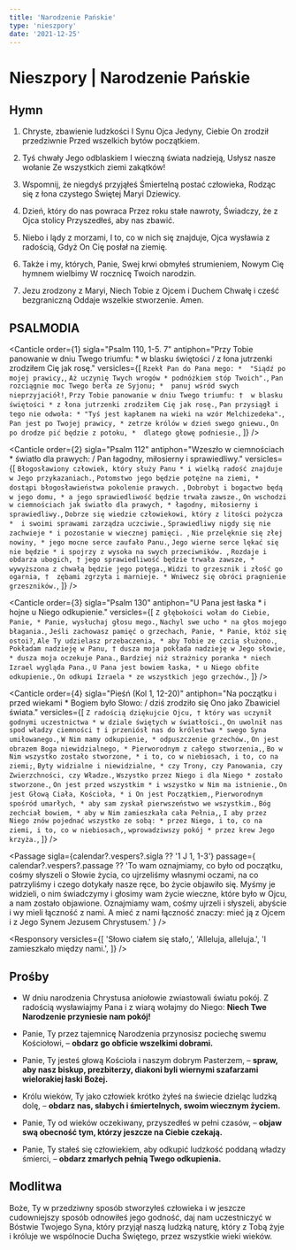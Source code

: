 ```yaml
---
title: 'Narodzenie Pańskie'
type: 'nieszpory'
date: '2021-12-25'
---
```


# Nieszpory | Narodzenie Pańskie

<OpeningVersicle />

## Hymn

1. Chryste, zbawienie ludzkości
   I Synu Ojca Jedyny,
   Ciebie On zrodził przedziwnie
   Przed wszelkich bytów początkiem.

2. Tyś chwały Jego odblaskiem
   I wieczną świata nadzieją,
   Usłysz nasze wołanie
   Ze wszystkich ziemi zakątków!

3. Wspomnij, że niegdyś przyjąłeś
   Śmiertelną postać człowieka,
   Rodząc się z łona czystego
   Świętej Maryi Dziewicy.

4. Dzień, który do nas powraca
   Przez roku stałe nawroty,
   Świadczy, że z Ojca stolicy
   Przyszedłeś, aby nas zbawić.

5. Niebo i lądy z morzami,
   I to, co w nich się znajduje,
   Ojca wysławia z radością,
   Gdyż On Cię posłał na ziemię.

6. Także i my, których, Panie,
   Swej krwi obmyłeś strumieniem,
   Nowym Cię hymnem wielbimy
   W rocznicę Twoich narodzin.

7. Jezu zrodzony z Maryi,
   Niech Tobie z Ojcem i Duchem
   Chwałę i cześć bezgraniczną
   Oddaje wszelkie stworzenie. Amen.

## PSALMODIA

<Canticle
  order={1}
  sigla="Psalm 110, 1-5. 7"
  antiphon="Przy Tobie panowanie w dniu Twego triumfu: * w blasku świętości / z łona jutrzenki zrodziłem Cię jak rosę."
  versicles={[
    `Rzekł Pan do Pana mego: * 
"Siądź po mojej prawicy,`,
    `Aż uczynię Twych wrogów *
podnóżkiem stóp Twoich".`,
    `Pan rozciągnie moc Twego berła ze Syjonu; * 
panuj wśród swych nieprzyjaciół!`,
    `Przy Tobie panowanie w dniu Twego triumfu: † 
w blasku świętości *
z łona jutrzenki zrodziłem Cię jak rosę.`,
    `Pan przysiągł i tego nie odwoła: *
"Tyś jest kapłanem na wieki na wzór Melchizedeka".`,
    `Pan jest po Twojej prawicy, *
zetrze królów w dzień swego gniewu.`,
    `On po drodze pić będzie z potoku, * 
dlatego głowę podniesie.`,
  ]}
/>

<Canticle
  order={2}
  sigla="Psalm 112"
  antiphon="Wzeszło w ciemnościach * światło dla prawych: / Pan łagodny, miłosierny i sprawiedliwy."
  versicles={[
    `Błogosławiony człowiek, który służy Panu *
i wielką radość znajduje w Jego przykazaniach.`,
    `Potomstwo jego będzie potężne na ziemi, *
dostąpi błogosławieństwa pokolenie prawych. `,
    `Dobrobyt i bogactwo będą w jego domu, *
a jego sprawiedliwość będzie trwała zawsze.`,
    `On wschodzi w ciemnościach jak światło dla prawych, *
łagodny, miłosierny i sprawiedliwy.`,
    `Dobrze się wiedzie człowiekowi, który z litości pożycza * 
i swoimi sprawami zarządza uczciwie.`,
    `Sprawiedliwy nigdy się nie zachwieje *
i pozostanie w wiecznej pamięci. `,
    `Nie przelęknie się złej nowiny, *
jego mocne serce zaufało Panu.`,
    `Jego wierne serce lękać się nie będzie *
i spojrzy z wysoka na swych przeciwników. `,
    `Rozdaje i obdarza ubogich, †
jego sprawiedliwość będzie trwała zawsze, * 
wywyższona z chwałą będzie jego potęga.`,
    `Widzi to grzesznik i złość go ogarnia, † 
zębami zgrzyta i marnieje. *
Wniwecz się obróci pragnienie grzeszników.`,
  ]}
/>

<Canticle
  order={3}
  sigla="Psalm 130"
  antiphon="U Pana jest łaska * i hojne u Niego odkupienie."
  versicles={[
    `Z głębokości wołam do Ciebie, Panie, *
Panie, wysłuchaj głosu mego.`,
    `Nachyl swe ucho *
na głos mojego błagania.`,
    `Jeśli zachowasz pamięć o grzechach, Panie, *
Panie, któż się ostoi?`,
    `Ale Ty udzielasz przebaczenia, *
aby Tobie ze czcią służono.`,
    `Pokładam nadzieję w Panu, †
dusza moja pokłada nadzieję w Jego słowie, *
dusza moja oczekuje Pana.`,
    `Bardziej niż strażnicy poranka *
niech Izrael wygląda Pana.`,
    `U Pana jest bowiem łaska, *
u Niego obfite odkupienie.`,
    `On odkupi Izraela *
ze wszystkich jego grzechów.`,
  ]}
/>

<Canticle
  order={4}
  sigla="Pieśń (Kol 1, 12-20)"
  antiphon="Na początku i przed wiekami * Bogiem było Słowo: / dziś zrodziło się Ono jako Zbawiciel świata."
  versicles={[
    `Z radością dziękujcie Ojcu, †
który was uczynił godnymi uczestnictwa *
w dziale świętych w światłości.`,
    `On uwolnił nas spod władzy ciemności †
	i przeniósł nas do królestwa *
	swego Syna umiłowanego.`,
    `W Nim mamy odkupienie, *
odpuszczenie grzechów.`,
    `On jest obrazem Boga niewidzialnego, *
Pierworodnym z całego stworzenia,`,
    `Bo w Nim wszystko zostało stworzone, *
i to, co w niebiosach, i to, co na ziemi;`,
    `Byty widzialne i niewidzialne, *
czy Trony, czy Panowania, czy Zwierzchności, czy Władze.`,
    `Wszystko przez Niego i dla Niego *
zostało stworzone.`,
    `On jest przed wszystkim *
i wszystko w Nim ma istnienie.`,
    `On jest Głową Ciała, Kościoła, *
i On jest Początkiem,`,
    `Pierworodnym spośród umarłych, *
aby sam zyskał pierwszeństwo we wszystkim.`,
    `Bóg zechciał bowiem, *
aby w Nim zamieszkała cała Pełnia,`,
    `I aby przez Niego znów pojednać wszystko ze sobą: *
przez Niego, i to, co na ziemi, i to, co w niebiosach,`,
    `wprowadziwszy pokój *
przez krew Jego krzyża.`,
  ]}
/>

<Passage
  sigla={calendar?.vespers?.sigla ?? '1 J 1, 1-3'}
  passage={
    calendar?.vespers?.passage ??
    'To wam oznajmiamy, co było od początku, cośmy słyszeli o Słowie życia, co ujrzeliśmy własnymi oczami, na co patrzyliśmy i czego dotykały nasze ręce, bo życie objawiło się. Myśmy je widzieli, o nim świadczymy i głosimy wam życie wieczne, które było w Ojcu, a nam zostało objawione. Oznajmiamy wam, cośmy ujrzeli i słyszeli, abyście i wy mieli łączność z nami. A mieć z nami łączność znaczy: mieć ją z Ojcem i z Jego Synem Jezusem Chrystusem.'
  }
/>

<Responsory
  versicles={[
    'Słowo ciałem się stało,',
    'Alleluja, alleluja.',
    'I zamieszkało między nami.',
  ]}
/>

<Magnificat antiphon="Dzisiaj się Chrystus narodził, * dziś się objawił Zbawiciel; / dzisiaj aniołowie śpiewają na ziemi, / radują się archaniołowie; / dziś weselą się sprawiedliwi, wołając: / Chwała na wysokości Bogu, / alleluja." />

## Prośby

- W dniu narodzenia Chrystusa aniołowie zwiastowali światu pokój. Z radością wysławiajmy Pana i z wiarą wołajmy do Niego: **Niech Twe Narodzenie przyniesie nam pokój!**

- Panie, Ty przez tajemnicę Narodzenia przynosisz pociechę swemu Kościołowi, – **obdarz go obficie wszelkimi dobrami.**

- Panie, Ty jesteś głową Kościoła i naszym dobrym Pasterzem, – **spraw, aby nasz biskup, prezbiterzy, diakoni byli wiernymi szafarzami wielorakiej łaski Bożej.**

- Królu wieków, Ty jako człowiek krótko żyłeś na świecie dzieląc ludzką dolę, – **obdarz nas, słabych i śmiertelnych, swoim wiecznym życiem.**

- Panie, Ty od wieków oczekiwany, przyszedłeś w pełni czasów, – **objaw swą obecność tym, którzy jeszcze na Ciebie czekają.**

- Panie, Ty stałeś się człowiekiem, aby odkupić ludzkość poddaną władzy śmierci, – **obdarz zmarłych pełnią Twego odkupienia.**

<CustomIntercessions />

<KyrieEleison />

<LordsPrayer />

## Modlitwa

Boże, Ty w przedziwny sposób stworzyłeś człowieka i w jeszcze cudowniejszy sposób odnowiłeś jego godność, daj nam uczestniczyć w Bóstwie Twojego Syna, który przyjął naszą ludzką naturę, który z Tobą żyje i króluje we wspólnocie Ducha Świętego, przez wszystkie wieki wieków.

<Amen />

<BlessingAndConcludingVersicle />

<SalveRegina />
